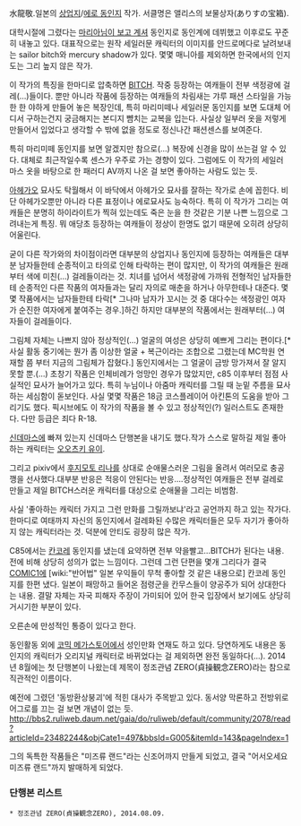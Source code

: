 水龍敬.일본의 [[상업지]]/[[에로 동인지]] 작가. 서클명은 앨리스의 보물상자(ありすの宝箱). 

대학시절에 그렸다는 [[마리아님이 보고 계셔]] 동인지로 동인계에 데뷔했고 이후로도 꾸준히 내놓고 있다. 대표작으로는 원작 세일러문 캐릭터의 이미지를 안드로메다로 날려보내는 sailor bitch와 mercury shadow가 있다. 몇몇 매니아를 제외하면 한국에서의 인지도는 그리 높지 않은 작가.

이 작가의 특징을 한마디로 압축하면 [[치녀|BITCH]]. 작중 등장하는 여캐들이 전부 색정광에 걸레(…)들이다. 뿐만 아니라 작품에 등장하는 여캐들의 차림새는 갸루 패션 스타일을 가능한 한 야하게 만들어 놓은 복장인데, 특히 마리미떼나 세일러문 동인지를 보면 도대체 어디서 구하는건지 궁금해지는 본디지 뺨치는 교복을 입는다. 사실상 일부러 옷을 저렇게 만들어서 입었다고 생각할 수 밖에 없을 정도로 정신나간 패션센스를 보여준다.

특히 마리미떼 동인지를 보면 알겠지만 참으로(…) 복장에 신경을 많이 쓰는걸 알 수 있다. 대체로 최근작일수록 센스가 우주로 가는 경향이 있다. 그럼에도 이 작가의 세일러 마스 옷을 바탕으로 한 패러디 AV까지 나온 걸 보면 좋아하는 사람도 있는 듯.

[[아헤가오]] 묘사도 탁월해서 이 바닥에서 아헤가오 묘사를 잘하는 작가로 손에 꼽힌다. 비단 아헤가오뿐만 아니라 다른 표정이나 에로묘사도 능숙하다. 특히 이 작가가 그리는 여캐들은 분명히 하이라이트가 찍혀 있는데도 죽은 눈을 한 것같은 기분 나쁜 느낌으로 그려내는게 특징. 뭐 애당초 등장하는 여캐들이 정상이 한명도 없기 때문에 오히려 상당히 어울린다.

굳이 다른 작가와의 차이점이라면 대부분의 상업지나 동인지에 등장하는 여캐들은 대부분 남자들한테 순종적이고 타의로 인해 타락하는 편이 많지만, 이 작가의 여캐들은 원래부터 색에 미친(…) 걸레들이라는 것. 치녀를 넘어서 색정광에 가까워 전형적인 남자들한테 순종적인 다른 작품의 여자들과는 달리 자의로 매춘을 하거나 아무한테나 대준다. 몇몇 작품에서는 남자들한테 타락[* 그나마 남자가 꼬시는 것 중 대다수는 색정광인 여자가 순진한 여자에게 붙여주는 경우.]하긴 하지만 대부분의 작품에서는 원래부터(…) 여자들이 걸레들이다.

그림체 자체는 나쁘지 않아 정상적인(…) 얼굴의 여성은 상당히 예쁘게 그리는 편이다.[* 사실 활동 중기에는 뭔가 좀 이상한 얼굴 + 복근이라는 조합으로 그렸는데 MC학원 연재할 쯤 부터 지금의 그림체가 잡혔다.] 동인지에서는 그 얼굴이 금방 망가져서 잘 알지 못할 뿐.(…) 초창기 작품은 인체비례가 엉망인 경우가 많았지만, c85 이후부터 점점 사실적인 묘사가 늘어가고 있다. 특히 누님이나 아줌마 캐릭터를 그릴 때 눈밑 주름을 묘사하는 세심함이 돋보인다. 사실 몇몇 작품은 18금 코스플레이어 아킨톤의 도움을 받아 그리기도 했다. 픽시브에도 이 작가의 작품을 볼 수 있고 정상적인(?) 일러스트도 존재한다. 다만 등급은 죄다 R-18.

[[신데마스]]에 빠져 있는지 신데마스 단행본을 내기도 했다.작가 스스로 말하길 제일 좋아하는 캐릭터는 [[오오츠키 유이]].

그리고 pixiv에서 [[후지모토 리나]]를 상대로 순애물스러운 그림을 올려서 여러모로 충공깽을 선사했다.대부분 반응은 적응이 안된다는 반응....정상적인 여캐들은 전부 걸레로 만들고 제일 BITCH스러운 캐릭터를 대상으로 순애물을 그리는 비범함.

사실 '좋아하는 캐릭터 가지고 그런 만화를 그릴까보냐'라고 공언까지 하고 있는 작가다. 한마디로 여태까지 자신의 동인지에서 걸레화된 수많은 캐릭터들은 모두 자기가 좋아하지 않는 캐릭터라는 것. 덕분에 안티도 굉장히 많은 작가.

C85에서는 [[칸코레]] 동인지를 냈는데 요약하면 전부 약을빨고...BITCH가 된다는 내용. 전에 비해 상당히 성의가 없는 느낌이다. 그런데 그런 단편을 몇개 그리다가 결국 [[COMIC1]]에 [wiki:"반어법" 일본 우익들이 무척 좋아할 것 같은 내용으로] 칸코레 동인지를 한편 냈다. 일본이 패망하고 들어온 점령군을 칸무스들이 양공주가 되어 상대한다는 내용. 결말 자체는 자국 피해자 주장이 가미되어 있어 한국 입장에서 보기에도 상당히 거시기한 부분이 있다.

오른손에 만성적인 통증이 있다고 한다. 

동인활동 외에 [[코믹 메가스토어]]에서 성인만화 연재도 하고 있다. 당연하게도 내용은 동인지의 캐릭터가 오리지널 캐릭터로 바뀌었다는 걸 제외하면 완전 동일하다(...). 2014년 8월에는 첫 단행본이 나왔는데 제목이 정조관념 ZERO(貞操観念ZERO)라는 참으로 직관적인 이름이다.

예전에 그렸던 '동방환상붕괴'에 적힌 대사가 주목받고 있다. 동서양 막론하고 전방위로 어그로를 끄는 걸 보면 개념이 없는 듯.
http://bbs2.ruliweb.daum.net/gaia/do/ruliweb/default/community/2078/read?articleId=23482244&objCate1=497&bbsId=G005&itemId=143&pageIndex=1

그의 독특한 작품들은 "미즈류 랜드"라는 신조어까지 만들게 되었고, 결국 "어서오세요 미즈류 랜드"까지 발매하게 되었다.

=== 단행본 리스트 ===
 * 정조관념 ZERO(貞操観念ZERO), 2014.08.09.
